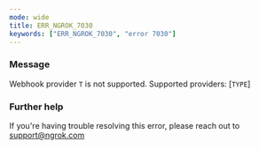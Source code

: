 ```yaml
---
mode: wide
title: ERR_NGROK_7030
keywords: ["ERR_NGROK_7030", "error 7030"]
---
```


### Message

Webhook provider `T` is not supported. Supported providers: [`TYPE`]

### Further help

If you're having trouble resolving this error, please reach out to [support@ngrok.com](mailto:support@ngrok.com?subject=Help%20with%20ERR_NGROK_7030)
